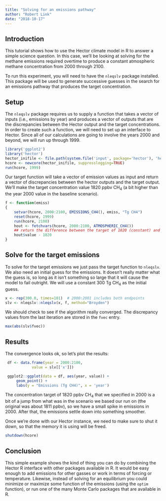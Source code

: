 ```yaml
---
title: "Solving for an emissions pathway"
author: "Robert Link"
date: "2018-10-17"
---
```


## Introduction

This tutorial shows how to use the Hector climate model in R to answer a simple science 
question.  In this case, we'll be looking at solving for the methane emissions required 
overtime to produce a constant atmospheric methane concentration from 2000 through 2100.

To run this experiment, you will need to have the `nleqslv` package installed.  This package
will be used to generate successive guesses in the search for an emissions pathway that produces
the target concentration.

## Setup

The `nleqslv` package requires us to supply a function that takes a vector of inputs (i.e., 
emissions by year) and produces a vector of outputs that are the discrepancies between the 
Hector output and the target concentrations.  In order to create such a function, we will need to 
set up an interface to Hector.  Since all of our calculations are going to involve the years 2000
and beyond, we will run up through 1999.

```r
library('ggplot2')
library('hector')
hector_inifile <- file.path(system.file('input', package='hector'), 'hector_ssp245.ini')
hcore <- newcore(hector_inifile, suppresslogging=TRUE)
run(hcore, 1999)
```

Our target function will take a vector of emission values as input and return a vector of 
discrepancies between the hector outputs and the target output.  We'll make the target concentration
value 1820 ppbv CH$_4$ (a bit higher than the year 2000 value in the baseline scenario).

```r
f <- function(emiss)
{
    setvar(hcore, 2000:2100, EMISSIONS_CH4(), emiss, "Tg CH4")
    reset(hcore, 1999)
    run(hcore, 2100)
    hout <- fetchvars(hcore, 2000:2100, ATMOSPHERIC_CH4())
    ## return the difference between the target of 1820 (constant) and the actual
    hout$value - 1820
}
```

## Solve for the target emissions

To solve for the target emissions we just pass the target function to `nleqslv`.  We also need an initial guess
for the emissions.  It doesn't really matter what the guess is, so long as it isn't something so large that it 
will cause the model to fail outright.  We will use a constant 300 Tg CH$_4$ as the initial guess.

```r
x <- rep(300.0, times=101)  # 2000:2001 includes both endpoints
slv <- nleqslv::nleqslv(x, f, method="Broyden")
```

We should check to see if the algorithm really converged.  The discrepancy values from the last iteration
are stored in the `fvec` entry.
```r
max(abs(slv$fvec))
```

## Results

The convergence looks ok, so let's plot the results:

```r
 df <- data.frame(year = 2000:2100,
            value = slv[['x']])

 ggplot2::ggplot(data = df, aes(year, value)) +
     geom_point() +
     labs(y = "Emissions (Tg CH4)", x = 'year')
```

The concentration target of 1820 ppbv CH$_4$ that we specified in 2000 is a bit of a jump from what was in the 
scenario we based our run on (the original was about 1811 ppbv), so we have a small spike in emissions in 2000.  After
that, the emissions settle down into something smoother.

Once we're done with our Hector instance, we need to make sure to shut it down, so that the memory it is using 
will be freed.
```r
shutdown(hcore)
```

## Conclusion

This simple example shows the kind of thing you can do by combining the Hector R interface with other packages
available in R.  It would be easy enough to add emissions for other gasses or work in terms of forcing or temperature.
Likewise, instead of solving for an equilibrium you could minimize or maximize some function of the emissions (using the
`optim` function), or run one of the many Monte Carlo packages that are available in R.
